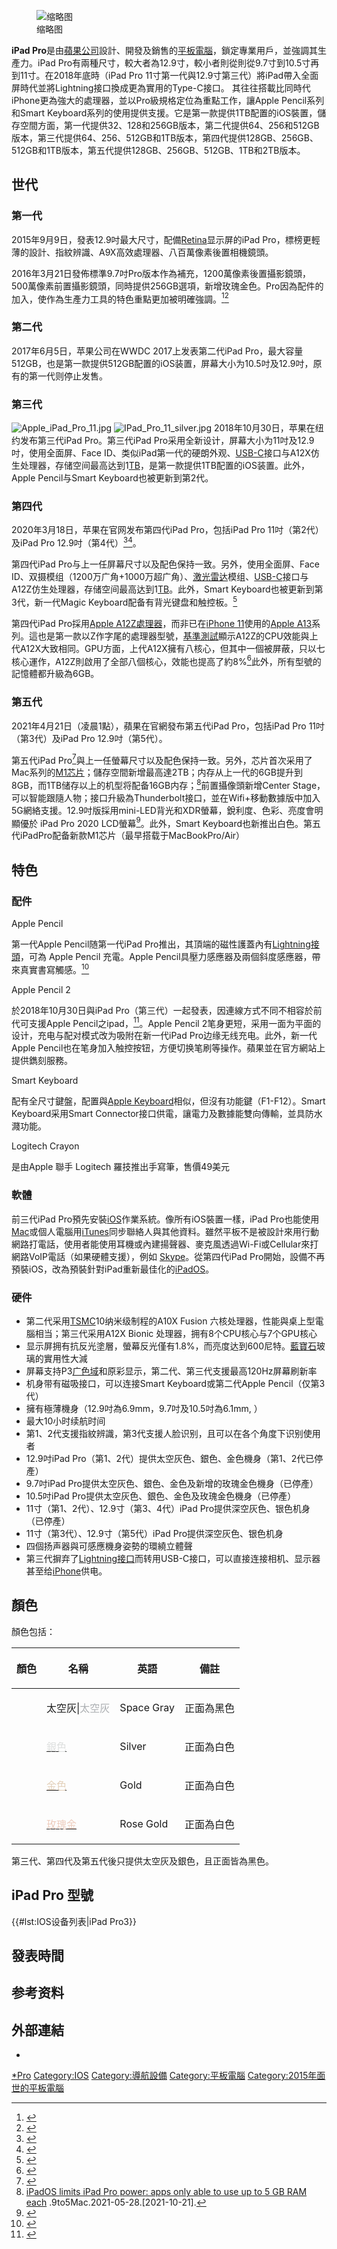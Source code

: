 {{Update|time=2021-04-23T12:50:32+00:00}}
{{noteTA
|G1=IT
|G2=AP
|1=zh-hans:内存;zh-hant:記憶體
|2=zh-hans:连接接口;zh-hant:連接埠
|3=zh-hans:屏幕;zh-hant:螢幕
|4=zh-hans:刷新率;zh-hant:更新頻率
|5=zh-hans:接口;zh-hant:連接埠
}}
{{expand|time=2015-09-10T12:38:48+00:00}}
{{Lowercase}}
{{Infobox information appliance
| name         = iPad Pro
| title        = iPad Pro
| aka          = 
| logo         = 
| image        = IPad_Pro_Mockup.png
| caption      = 金色iPad Pro 12.9" 2016、2017
| developer    = [[蘋果公司|蘋果公司]]
| manufacturer = [[富智康集團|富智康集團]]
| family       = [[iPad|iPad]]
| type         = [[平板電腦|平板電腦]]
| generation   = 12.9"共五代
11"共三代
10.5"、9.7"各一代
| releasedate  = 
{{Start date|2015|9|9}}<br>
12.9" (第一代)<br>
{{Start date|2016|3|21}}<br>
9.7" <br>
{{Start date|2017|6|5}} <br>
10.5" <br>
12.9" (第二代）<br>
{{Start date|2018|10|30}}<br>
11" (第一代) <br>
12.9" (第三代）<br>
{{Start date|2020|3|18}}<br>
11" (第二代）<br>
12.9" (第四代）<br>
{{Start date|2021|4|21}}<br>11" (第三代）<br>12.9" (第五代）<br>
| lifespan     = 
| price        = 
*12.9寸(第一代、第二代):<br>
$799 USD (32GB WiFi)<br>
*9.7寸:<br>
$599 USD (32GB WiFi)<br>
*10.5寸:<br>
$649 USD (64GB WiFi)<br>
*11寸:<br>
$799 USD (64GB WiFi)<br>
| discontinued =  2017年6月5日 (12.9-inch 2015 and 9.7-inch 2015) <br> 2018年10月30日 (12.9 inch 2017) <br> 2019年3月18日 (10.5-inch 2017) <br> 2020年3月18日 (12.9-inch 2018 and 11-inch 2018 <br> 2021年4月21日 (12.9 inch and 11-inch 2020)
| unitssold    = 
| unitsshipped = 
| media        = 
| os           = 
*原始:<br>
12.9" (第一代)- [[iOS_9|iOS 9]].1<br>
9.7" - [[iOS_9|iOS 9]].3<br>
12.9" (第二代),10.5" - [[iOS_10|iOS 10]].3.2<br>
12.9" (第三代),11" (第一代) -[[iOS_12|iOS 12]].1<br>
12.9" (第四代),11" (第二代) -[[iOS_13|iOS 13]].4<br>
*現在:<br>
[[iPadOS|iPadOS]] 14.5
| power        = 
| soc          = 
Apple A9X與M9 (9.7寸第1代、12.9寸)<br>
Apple A10X Fusion與M10 (10.5寸、12.9寸第2代）<br>
Apple A12X Bionic（11寸第1代、12.9寸第3代）<br>
Apple A12Z Bionic（11寸第2代、12.9寸第4代）<br>Apple M1（11寸第3代、12.9寸第5代）<br>
| cpu          = 2.26 GHz dual-core 64-bit [[ARMv8-A|ARMv8-A]]<ref name="anandtech-ipadpro">{{cite web |url=http://www.anandtech.com/show/9780/taking-notes-with-ipad-pro/2 |title=The A9X SoC & More To Come - The iPad Pro Preview: Taking Notes With iPad Pro |publisher=AnandTech |date=November 11, 2015 |accessdate=November 11, 2015 |archive-date=2015-11-13 |archive-url=https://web.archive.org/web/20151113034317/http://anandtech.com/show/9780/taking-notes-with-ipad-pro/2 |dead-url=no }}</ref>
| memory       = 
| storage      = 32 GB、 128 GB 或 256 GB（第一代）64GB、256GB、512GB（第二代）64GB、256GB、512GB、1TB（第三代）128GB、256GB、512GB、1TB（第四代）128GB、256GB、512GB 、1TB 、2TB（第五代）[[闪存|闪存]]
| memory card  =
| display      = '''12.9寸 (第一、二、三代）：'''<br>{{convert|12.9|in|mm}}<br>2,732 x 2,048 [[像素|像素]]（每英寸264像素）<br>4:3 長寬比<br> '''9.7吋（第一代）：'''<br>{{convert|9.7|in|mm}}<br>2,048 x 1,536 [[像素|像素]]（每英寸264像素）<br>4:3 長寬比<br> '''10.5吋（第二代）：'''<br>{{convert|10.5|in|mm}}<br>2,224x 1,668[[像素|像素]]（每英寸264像素）<br>4:3 長寬比
| graphics     = [[PowerVR|PowerVR Series 7XT]]
| sound        = 
| input        = [[多點觸控|多點觸控]][[顯示屏|顯示屏]]、[[音量調校|音量調校]]、M8 motion co-processor、[[接近傳感器|接近傳感器]]、低光源感測器、三軸[[加速規|加速規]]、三軸[[陀螺儀|陀螺儀]]、數位[[磁力儀|磁力儀]]、[[數位羅盤|數位羅盤]]、雙[[麥克風|麥克風]]孔
| controllers  = 
| camera       = '''12.9寸：'''<br />'''FaceTime HD 鏡頭：'''1.2 MP, 720p HD, ƒ/2.2 光圈<br />'''iSight 鏡頭：'''8.0 MP AF, [[iSight|iSight]] with Five Element Lens, Hybrid [[IR_filter|IR filter]], video stabilisation, face detection, HDR, ƒ/2.4 光圈<br /> '''9.7吋：'''<br />'''FaceTime HD 鏡頭：'''5.0 MP, 720p HD, ƒ/2.2 光圈<br />'''iSight 鏡頭：'''12.0 MP AF, [[iSight|iSight]] with Five Element Lens, Hybrid [[IR_filter|IR filter]], video stabilisation, face detection, HDR, ƒ/2.2 光圈
| touchpad     = 
| connectivity = {{flatlist|
: '''Wi-Fi''' and '''Wi-Fi + Cellular:'''
:: [[Wi-Fi|Wi-Fi]] [[IEEE_802.11a-1999|a]]/[[IEEE_802.11b-1999|b]]/[[IEEE_802.11g-2003|g]]/[[IEEE_802.11n-2009|n]]/[[IEEE_802.11ac|ac]] at 2.4 GHz and 5 GHz；[[MIMO|MIMO]]
[[Bluetooth#Bluetooth_4.2|Bluetooth 4.2]]
: '''Wi-Fi + Cellular:''' 
:: [[GPS|GPS]] & [[GLONASS|GLONASS]]
;[[GSM|GSM]]
: {{allow wrap|[[Universal_Mobile_Telecommunications_System|UMTS]] / [[High-Speed_Downlink_Packet_Access|HSDPA]]}}
:: [[UMTS_frequency_bands|850, 850, 1700, 1900, 2100]] [[Hertz|MHz]]
: {{allow wrap|[[GSM|GSM]] / [[Enhanced_Data_Rates_for_GSM_Evolution|EDGE]]}}
:: [[GSM_frequency_bands|850, 900, 1800, 1900]] MHz
;[[CDMA|CDMA]]
: [[Code_division_multiple_access|CDMA]]/[[Evolution-Data_Optimized|EV-DO Rev. A and B.]]
:: [[Multi-band|800, 1900]] MHz
;[[3GPP_Long_Term_Evolution|LTE]]
: [[E-UTRA#Frequency_bands_and_channel_bandwidths|Multiple bands]]
:: '''A1475''': 1, 2, 3, 4, 5, 7, 8, 13, 17, 18, 19, 20, 25, 26; '''A1476''': 1, 2, 3, 5, 7, 8, 18, 19, 20 and [[Time-Division_Long-Term_Evolution|TD-LTE]] 38, 39, 40}}
| platform     = [[iOS|iOS]]/[[iPadOS|iPadOS]]
| service      = <!-- online service/s offered --> [[App_Store_(iOS)|App Store]]、[[iTunes_Store|iTunes Store]]、[[Apple_Books|Apple Books]]、[[iCloud|iCloud]]、[[Game_Center|Game Center]]
| dimensions   = '''12.9寸(第一、二代）：'''<br>{{convert|305.7|mm|in|abbr=on}} ''(h)''<br>{{convert|220.6|mm|in|abbr=on}} ''(w)''<br>{{convert|6.9|mm|in|abbr=on}} ''(d)''<br>'''9.7吋（第一代）：'''<br>{{convert|240|mm|in|abbr=on}} ''(h)''<br>{{convert|169.5|mm|in|abbr=on}} ''(w)''<br>{{convert|6.1|mm|in|abbr=on}} ''(d)''<br>'''10.5吋（第二代）：'''<br>{{convert|250.6|mm|in|abbr=on}} ''(h)''<br>{{convert|174.1|mm|in|abbr=on}} ''(w)''<br>{{convert|6.1|mm|in|abbr=on}} ''(d)''
| weight       = '''12.9寸（第一代）：'''<br>'''Wi-Fi:''' {{convert|713|g|lb|abbr=on}}<br>'''Wi-Fi + Cellular:''' {{convert|723|g|lb|abbr=on}}<br> '''12.9寸（第二代）：'''<br>'''Wi-Fi:''' {{convert|677|g|lb|abbr=on}}<br>'''Wi-Fi + Cellular:''' {{convert|692|g|lb|abbr=on}}<br>'''9.7寸（第一代）：'''<br>'''Wi-Fi:''' {{convert|437|g|lb|abbr=on}}<br>'''Wi-Fi + Cellular:''' {{convert|444|g|lb|abbr=on}}<br>'''10.5寸（第二代）：'''<br>'''Wi-Fi:''' {{convert|469|g|lb|abbr=on}}<br>'''Wi-Fi + Cellular:''' {{convert|477|g|lb|abbr=on}}<br>'''11寸：'''<br>'''Wi-Fi:''' {{convert|468|g|lb|abbr=on}}<br>'''Wi-Fi + Cellular:''' {{convert|468|g|lb| abbr=on}} <br>'''12.9寸（第三代）：'''<br>'''Wi-Fi:''' {{convert|631|g|lb|abbr=on}}<br>'''Wi-Fi + Cellular:''' {{convert|633|g|lb| abbr=on}}
| topgame      = 
| compatibility= 
| predecessor  = 
| successor    = 
| related      = 
| website      = {{URL|www.apple.com/ipad-pro}}
}}
{{iPad系列}}

[[File:IPad_Pro_and_Apple_Pencil_(boxed).jpg|缩略图]]

'''iPad Pro'''是由[[蘋果公司|蘋果公司]]設計、開發及銷售的[[平板電腦|平板電腦]]，鎖定專業用戶，並強調其生產力。iPad Pro有兩種尺寸，較大者為12.9寸，較小者則從則從9.7寸到10.5寸再到11寸。在2018年底時（iPad Pro 11寸第一代與12.9寸第三代）將iPad帶入全面屏時代並將Lightning接口換成更為實用的Type-C接口。
其往往搭載比同時代iPhone更為強大的處理器，並以Pro級規格定位為重點工作，讓Apple Pencil系列和Smart Keyboard系列的使用提供支援。它是第一款提供1TB配置的iOS裝置，儲存空間方面，第一代提供32、128和256GB版本，第二代提供64、256和512GB版本，第三代提供64、256、512GB和1TB版本，第四代提供128GB、256GB、512GB和1TB版本，第五代提供128GB、256GB、512GB、1TB和2TB版本。

==世代==
===第一代===
2015年9月9日，發表12.9吋最大尺寸，配備[[Retina|Retina]]显示屏的iPad Pro，標榜更輕薄的設計、指紋辨識、A9X高效處理器、八百萬像素後置相機鏡頭。

2016年3月21日發佈標準9.7吋Pro版本作為補充，1200萬像素後置攝影鏡頭，500萬像素前置攝影鏡頭，同時提供256GB選項，新增玫瑰金色。Pro因為配件的加入，使作為生產力工具的特色重點更加被明確強調。<ref>{{Cite web|url = http://finance.ifeng.com/a/20160322/14281497_0.shtml|title = 苹果发布9.7英寸iPad Pro 月底发售起价599美元|date = |language = zh-cn|accessdate = 2016年3月22日|website = 凤凰网|publisher = |archive-date = 2016年4月11日|archive-url = https://web.archive.org/web/20160411083616/http://finance.ifeng.com/a/20160322/14281497_0.shtml|dead-url = no}}</ref><ref>{{Cite web|url = http://tech.ifeng.com/a/20160322/41565980_0.shtml|title = 苹果发布9.7寸iPad Pro：增加玫瑰金 4388元起售|date = |language = zh-cn|accessdate = 2016年3月22日|website = 凤凰网|publisher = |archive-date = 2016年3月23日|archive-url = https://web.archive.org/web/20160323191056/http://tech.ifeng.com/a/20160322/41565980_0.shtml|dead-url = no}}</ref>

===第二代===
2017年6月5日，苹果公司在WWDC 2017上发表第二代iPad Pro，最大容量512GB，也是第一款提供512GB配置的iOS装置，屏幕大小为10.5吋及12.9吋，原有的第一代则停止发售。

===第三代===
[[File:Apple_iPad_Pro_11.jpg|thumb]]
[[File:IPad_Pro_11_silver.jpg|thumb]]
2018年10月30日，苹果在纽约发布第三代iPad Pro。第三代iPad Pro采用全新设计，屏幕大小为11吋及12.9吋，使用全面屏、Face ID、类似iPad第一代的硬朗外观、[[USB-C|USB-C]]接口与A12X仿生处理器，存储空间最高达到1[[太字节|TB]]，是第一款提供1TB配置的iOS装置。此外，Apple Pencil与Smart Keyboard也被更新到第2代。

=== 第四代 ===
2020年3月18日，苹果在官网发布第四代iPad Pro，包括iPad Pro 11吋（第2代）及iPad Pro 12.9吋（第4代）<ref>{{Cite web|title=iPad Pro|url=https://www.apple.com/ipad-pro/|accessdate=2020-03-18|work=Apple|language=en-US|archive-date=2020-03-18|archive-url=https://web.archive.org/web/20200318123913/https://www.apple.com/ipad-pro/|dead-url=no}}</ref><ref>{{Citation|title=iPad Pro — Your next computer is not a computer — Apple|url=https://www.youtube.com/watch?v=09_QxCcBEyU|accessdate=2020-03-18|language=zh-CN|archive-date=2020-03-18|archive-url=https://web.archive.org/web/20200318145620/https://www.youtube.com/watch?v=09_QxCcBEyU|dead-url=no}}</ref>。

第四代iPad Pro与上一任屏幕尺寸以及配色保持一致。另外，使用全面屏、Face ID、双摄模组（1200万广角+1000万超广角）、[[激光雷达|激光雷达]]模组、[[USB_Type-C|USB-C]]接口与A12Z仿生处理器，存储空间最高达到1[[太字节|TB]]。此外，Smart Keyboard也被更新到第3代，新一代Magic Keyboard配备有背光键盘和触控板。<ref>{{Cite web|title=苹果发新款iPad Pro：拍照性能大幅提升 键盘内置触控板 - Apple iPad|url=http://www.cnbeta.com/articles/956995.htm|accessdate=2020-03-18|last=cnBeta|work=cnBeta.COM|language=zh-CN}}</ref>

第四代iPad Pro採用[[Apple_A12Z|Apple A12Z]][[单片系统|處理器]]，而非已在[[iPhone_11|iPhone 11]]使用的[[Apple_A13|Apple A13]]系列。這也是第一款以Z作字尾的處理器型號，[[基準測試|基準測試]]顯示A12Z的CPU效能與上代A12X大致相同。GPU方面，上代A12X擁有八核心，但其中一個被屏蔽，只以七核心運作，A12Z則啟用了全部八個核心，效能也提高了約8%<ref>{{cite news |title=外媒揭露新款 iPad Pro 效能真相！A12Z 竟與 A12X 幾乎相同 |url=https://3c.ltn.com.tw/news/39924 |date=2020-03-27 15:05 |accessdate=2020-04-05 |archive-date=2020-03-28 |archive-url=https://web.archive.org/web/20200328215507/https://3c.ltn.com.tw/news/39924 |dead-url=no }}</ref>此外，所有型號的記憶體都升級為6GB。
=== 第五代 ===
2021年4月21日（凌晨1點），蘋果在官網發布第五代iPad Pro，包括iPad Pro 11吋（第3代）及iPad Pro 12.9吋（第5代）。

第五代iPad Pro<ref>{{Cite web|title=iPad Pro 2021 vs. iPad Pro 2020 规格比较，值不值得购买iPad Pro 2021|url=https://magicmachines.io/ipad-pro-specification-and-buying-guide/|access-date=2021-04-27|archive-date=2021-05-14|archive-url=https://web.archive.org/web/20210514182551/https://magicmachines.io/ipad-pro-specification-and-buying-guide/}}</ref>與上一任螢幕尺寸以及配色保持一致。另外，芯片首次采用了Mac系列的[[Apple_M1|M1芯片]]；儲存空間新增最高達2TB；内存从上一代的6GB提升到8GB，而1TB储存以上的机型将配备16GB内存；<ref>[https://9to5mac.com/2021/05/28/ipad-pro-ram-limits/ iPadOS limits iPad Pro power: apps only able to use up to 5 GB RAM each] {{Wayback|url=https://9to5mac.com/2021/05/28/ipad-pro-ram-limits/ |date=20211024024843 }}.9to5Mac.2021-05-28.[2021-10-21].</ref>前置攝像頭新增Center Stage，可以智能跟隨人物；接口升級為Thunderbolt接口，並在Wifi+移動數據版中加入5G網絡支援。12.9吋版採用mini-LED背光和XDR螢幕，銳利度、色彩、亮度會明顯優於 iPad Pro 2020 LCD螢幕<ref>{{cite web |author1=瘋先生 |title=iPad Pro 2021開箱評測：地表最強平板值得入手嗎？分析告訴你答案 |url=https://mrmad.com.tw/ipad-pro-2021-unboxing |access-date=2021-07-02 |archive-date=2021-07-09 |archive-url=https://web.archive.org/web/20210709182500/https://mrmad.com.tw/ipad-pro-2021-unboxing }}</ref>。此外，Smart Keyboard也新推出白色。第五代iPadPro配备新款M1芯片（最早搭载于MacBookPro/Air）

==特色==
===配件===
;Apple Pencil
{{main|Apple Pencil}} 
第一代Apple Pencil随第一代iPad Pro推出，其頂端的磁性護蓋內有[[Lightning接頭|Lightning接頭]]，可為 Apple Pencil 充電。Apple Pencil具壓力感應器及兩個斜度感應器，帶來真實書寫觸感。<ref>{{Cite web|url = http://www.apple.com/cn/pr/library/2015/09/09Apple-Introduces-iPad-Pro-Featuring-Epic-12-9-inch-Retina-Display.html|title = Apple 推出 iPad Pro，配备磅礴的 12.9 英寸 Retina 显示屏。|date = |language = zh-cn|accessdate = 2015年9月21日|website = Apple.com|publisher = Apple 媒体资讯|archive-date = 2015年11月15日|archive-url = https://web.archive.org/web/20151115051128/http://www.apple.com/cn/pr/library/2015/09/09Apple-Introduces-iPad-Pro-Featuring-Epic-12-9-inch-Retina-Display.html|dead-url = no}}</ref>

;Apple Pencil 2
於2018年10月30日與iPad Pro（第三代）一起發表，因連線方式不同不相容於前代可支援Apple Pencil之ipad，<ref>{{Cite web |url=https://www.setn.com/m/ampnews.aspx?NewsID=456568 |title=Tim哥開箱新iPad Pro　頂規近6萬真的該買嗎？ |accessdate=2018-11-21 |archive-date=2019-02-16 |archive-url=https://web.archive.org/web/20190216162209/https://www.setn.com/m/ampnews.aspx?NewsID=456568 |dead-url=no }}</ref>。Apple Pencil 2笔身更短，采用一面为平面的设计，充电与配对模式改为吸附在新一代iPad Pro边缘无线充电。此外，新一代Apple Pencil也在笔身加入触控按钮，方便切换笔刷等操作。蘋果並在官方網站上提供鐫刻服務。

;Smart Keyboard
配有全尺寸鍵盤，配置與[[Apple_Keyboard|Apple Keyboard]]相似，但沒有功能鍵（F1-F12）。Smart Keyboard采用Smart Connector接口供電，讓電力及數據能雙向傳輸，並具防水濺功能。

;Logitech Crayon
是由Apple 聯手 Logitech 羅技推出手寫筆，售價49美元

===軟體===
前三代iPad Pro預先安裝[[iOS|iOS]]作業系統。像所有iOS裝置一樣，iPad Pro也能使用[[Mac|Mac]]或個人電腦用[[iTunes|iTunes]]同步聯絡人與其他資料。雖然平板不是被設計來用行動網路打電話，使用者能使用耳機或內建揚聲器、麥克風透過Wi-Fi或Cellular來打網路VoIP電話（如果硬體支援），例如 [[Skype|Skype]]。從第四代iPad Pro開始，設備不再預裝iOS，改為預裝針對iPad重新最佳化的[[iPadOS|iPadOS]]。

===硬件===
*第二代采用[[TSMC|TSMC]]10纳米级制程的A10X Fusion 六核处理器，性能與桌上型電腦相当；第三代采用A12X Bionic 处理器，拥有8个CPU核心与7个GPU核心
*显示屏拥有抗反光塗層，螢幕反光僅有1.8%，而亮度达到600尼特。[[藍寶石|藍寶石]]玻璃的實用性大減
*屏幕支持P3[[广色域|广色域]]和原彩显示，第二代、第三代支援最高120Hz屏幕刷新率
*机身带有磁吸接口，可以连接Smart Keyboard或第二代Apple Pencil（仅第3代）
*擁有極薄機身（12.9吋為6.9mm，9.7吋及10.5吋為6.1mm, ）
*最大10小时续航时间
*第1、2代支援指紋辨識，第3代支援人脸识别，且可以在各个角度下识别使用者
*12.9吋iPad Pro（第1、2代）提供太空灰色、銀色、金色機身（第1、2代已停產）
*9.7吋iPad Pro提供太空灰色、銀色、金色及新增的玫瑰金色機身（已停產）
*10.5吋iPad Pro提供太空灰色、銀色、金色及玫瑰金色機身（已停產）
*11寸（第1、2代）、12.9寸（第3、4代）iPad Pro提供深空灰色、银色机身（已停產）
*11寸（第3代）、12.9寸（第5代）iPad Pro提供深空灰色、银色机身
*四個扬声器與可感應機身姿勢的環繞立體聲
*第三代摒弃了[[Lightning接口|Lightning接口]]而转用USB-C接口，可以直接连接相机、显示器甚至给[[iPhone|iPhone]]供电。

==顏色==
顏色包括：
{| class="wikitable + sortable"
|-
!顏色!!名稱!!英語!!備註
|-
|bgcolor="ABAEB1"| ||太空灰|<font color="ABAEB1">太空灰</font>||Space Gray||正面為黑色
|-
|bgcolor="DDDFDE"| ||[[銀色|<font color=DDDFDE>銀色</font>]]||Silver||正面為白色
|-
|bgcolor="E3D0BA"| ||[[金色|<font color=E3D0BA>金色</font>]]||Gold||正面為白色
|-
|bgcolor="EDCCBD"| ||[[玫瑰金|<font color=EDCCBD>玫瑰金</font>]]||Rose Gold||正面為白色
|}
第三代、第四代及第五代後只提供太空灰及銀色，且正面皆為黑色。

==iPad Pro 型號==
{{#lst:IOS设备列表|iPad Pro3}}

==發表時間==
{{Timeline of iPad models}}

==参考资料==
{{reflist}}

==外部連結==
*{{URL|www.apple.com/ipad-pro}}


<!-- iPad Pro is NOT the successor of iPad Air 2 and is a new product line, separate from the main iPad line. Do not change!! -->
<!-- iPad Pro並非iPad Air 2的後續產品、請不要修改！ -->
{{S-start}}
{{Succession box
 | title  = 12.9-inch iPad Pro
 | years  = 第一代
 | before = –
 | after  = 12.9-inch iPad Pro (Second Generation)
}}
{{Succession box
 | title  = 9.7-inch iPad Pro
 | years  = 第一代
 | before = -
 | after  = 10.5-inch iPad Pro
}}
{{S-end}}

{{iOS}}
{{蘋果公司硬體}}
{{Apple hardware since 1998}}
{{Apple}}

[[Category:IPad|*Pro]]
[[Category:IOS|Category:IOS]]
[[Category:導航設備|Category:導航設備]]
[[Category:平板電腦|Category:平板電腦]]
[[Category:2015年面世的平板電腦|Category:2015年面世的平板電腦]]